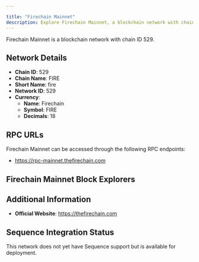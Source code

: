 ```yaml
---

title: "Firechain Mainnet"
description: Explore Firechain Mainnet, a blockchain network with chain ID 529. Learn about its native currency, Firechain, and how to interact with the network.
---
```




Firechain Mainnet is a blockchain network with chain ID 529.

## Network Details

- **Chain ID**: 529
- **Chain Name**: FIRE
- **Short Name**: fire
- **Network ID**: 529
- **Currency**: 
  - **Name**: Firechain
  - **Symbol**: FIRE
  - **Decimals**: 18

## RPC URLs

Firechain Mainnet can be accessed through the following RPC endpoints:

- https://rpc-mainnet.thefirechain.com

## Firechain Mainnet Block Explorers



## Additional Information

- **Official Website**: https://thefirechain.com

## Sequence Integration Status

This network does not yet have Sequence support but is available for deployment.
